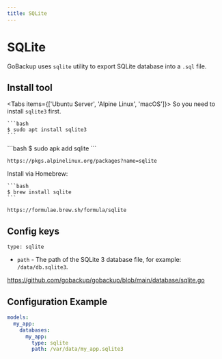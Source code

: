 ```yaml
---
title: SQLite
---
```



# SQLite

GoBackup uses `sqlite` utility to export SQLite database into a `.sql` file.

## Install tool




<Tabs items={['Ubuntu Server', 'Alpine Linux', 'macOS']}>
  <Tab>
    So you need to install `sqlite3` first.

    ```bash
    $ sudo apt install sqlite3
    ```
  </Tab>
  <Tab>
    ```bash 
    $ sudo apk add sqlite
    ```

    https://pkgs.alpinelinux.org/packages?name=sqlite
  </Tab>
  <Tab>
    Install via Homebrew:

    ```bash
    $ brew install sqlite
    ```

    https://formulae.brew.sh/formula/sqlite
  </Tab>
</Tabs>

## Config keys

`type: sqlite`

- `path` - The path of the SQLite 3 database file, for example: `/data/db.sqlite3`.

https://github.com/gobackup/gobackup/blob/main/database/sqlite.go

## Configuration Example

```yml
models:
  my_app:
    databases:
      my_app:
        type: sqlite
        path: /var/data/my_app.sqlite3
```
